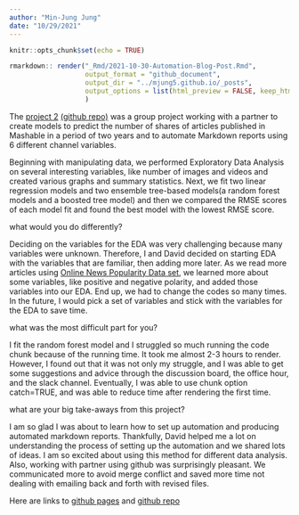 ```yaml
---
author: "Min-Jung Jung"  
date: "10/29/2021"
---
```


```r
knitr::opts_chunk$set(echo = TRUE)
```

```r
rmarkdown:: render("_Rmd/2021-10-30-Automation-Blog-Post.Rmd",
                   output_format = "github_document",
                   output_dir = "../mjung5.github.io/_posts", 
                   output_options = list(html_preview = FALSE, keep_html = FALSE)
                   )
```

The [project 2](https://mjung5.github.io/online-news-prediction/) [(github repo)](https://github.com/mjung5/online-news-prediction) was a group project working with a partner to create models to predict the number of shares of articles published in Mashable in a period of two years and to automate Markdown reports using 6 different channel variables. 

Beginning with manipulating data, we performed Exploratory Data Analysis on several interesting variables, like number of images and videos and created various graphs and summary statistics. Next, we fit two linear regression models and two ensemble tree-based models(a random forest models and a boosted tree model) and then we compared the RMSE scores of each model fit and found the best model with the lowest RMSE score.

what would you do differently?

Deciding on the variables for the EDA was very challenging because many variables were unknown. Therefore, I and David decided on starting EDA with the variables that are familiar, then adding more later. As we read more articles using [Online News Popularity Data set](https://archive.ics.uci.edu/ml/datasets/online+news+popularity), we learned more about some variables, like positive and negative polarity, and added those variables into our EDA. End up, we had to change the codes so many times. In the future, I would pick a set of variables and stick with the variables for the EDA to save time. 

what was the most difficult part for you?

I fit the random forest model and I struggled so much running the code chunk because of the running time. It took me almost 2-3 hours to render. However, I found out that it was not only my struggle, and I was able to get some suggestions and advice through the discussion board, the office hour, and the slack channel. Eventually, I was able to use chunk option catch=TRUE, and was able to reduce time after rendering the first time. 

what are your big take-aways from this project?

I am so glad I was about to learn how to set up automation and producing automated markdown reports. Thankfully, David helped me a lot on understanding the process of setting up the automation and we shared lots of ideas. I am so excited about using this method for different data analysis. Also, working with partner using github was surprisingly pleasant. We communicated more to avoid merge conflict and saved more time not dealing with emailing back and forth with revised files.   

Here are links to [github pages](https://mjung5.github.io/online-news-prediction/) and [github repo](https://github.com/mjung5/online-news-prediction)
